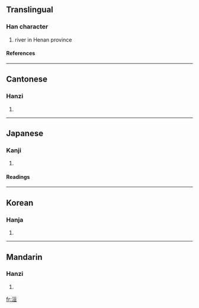 ==Translingual==
===Han character===
{{Han char|rn=85|rad=水|as=06|sn=9|four=3111<sub>6</sub>|canj=水一日一 (EMAM)}}
# river in Henan province
====References====
{{Han ref|kx=0622.160|dkj=17421|dj=1018.140|hdz=31602.060|uh=6D39|ud=27961|bh=ACA7|bd=44199}}

----
==Cantonese==
===Hanzi===
{{yue-hanzi|jyut=|y=wun4, yun4}}
# {{defn|Cantonese}}

----
==Japanese==
===Kanji===
{{ja-kanji|grade=|rs=水06}}
# {{defn|Japanese}} 
====Readings====
{{ja-readings|on=[[えん]] (en), [[おん]] (on), [[かん]] (kan), [[がん]] (gan)|kun=}}

----
==Korean==
===Hanja===
{{ko-hanja|hangeul=원|eumhun=|rv=won|mr=wŏn|y=wen}}
# {{defn|Korean}}

----
==Mandarin==
===Hanzi===
{{cmn-hanzi|pin=[[guō]] (guo1), [[huán]] (huan2)|wg=kuo<sup>1</sup>, huan<sup>2</sup>}}
# {{defn|Mandarin}}

[[fr:洹]]